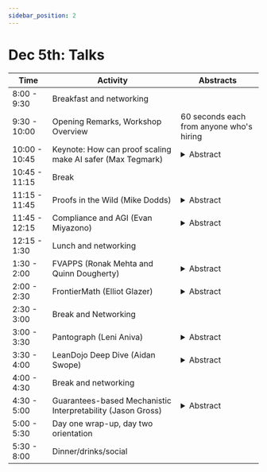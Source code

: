 ```yaml
---
sidebar_position: 2
---
```


# Dec 5th: Talks

| Time          | Activity                                                    | Abstracts                                                                                                                                                                                                                                                                                                                                                                                                                                                                                                                                                                                                                                                                                                                                                                                  |
| ------------- | ----------------------------------------------------------- | ------------------------------------------------------------------------------------------------------------------------------------------------------------------------------------------------------------------------------------------------------------------------------------------------------------------------------------------------------------------------------------------------------------------------------------------------------------------------------------------------------------------------------------------------------------------------------------------------------------------------------------------------------------------------------------------------------------------------------------------------------------------------------------------ |
| 8:00 - 9:30   | Breakfast and networking                                    |                                                                                                                                                                                                                                                                                                                                                                                                                                                                                                                                                                                                                                                                                                                                                                                            |
| 9:30 - 10:00  | Opening Remarks, Workshop Overview                       | 60 seconds each from anyone who's hiring                                                                                                                                                                                                                                                                                                                                                                                                                                                                                                                                                                                                                                                                                                                                                                                           |
| 10:00 - 10:45 | Keynote: How can proof scaling make AI safer (Max Tegmark) | <details><summary>Abstract</summary></details>                                                                                                                                                                                                                                                                                                                                                                                                                                                                                                                                                                                                                                                                                                                              |
| 10:45 - 11:15 | Break | |
| 11:15 - 11:45 | Proofs in the Wild (Mike Dodds)          | <details><summary>Abstract</summary>https://galois.com/</details> |
| 11:45 - 12:15 | Compliance and AGI (Evan Miyazono)       | <details><summary>Abstract</summary>https://atlascomputing.org/</details> |
| 12:15 - 1:30  | Lunch and networking                     | |
| 1:30 - 2:00   | FVAPPS (Ronak Mehta and Quinn Dougherty)                    | <details><summary>Abstract</summary> We introduce the Formally Verified Automated Programming Progress Standards, or FVAPPS, a benchmark of 4712 samples for writing programs and proving their correctness, the largest formal verification benchmark. Previously, APPS provided a benchmark and dataset for programming puzzles to be completed in Python and checked against unit tests, of the kind seen in technical assessments in the software engineering industry. Building upon recent approaches for benchmarks in interactive theorem proving, we generalize the unit tests to Lean 4 theorems given without proof (i.e., using Lean's ``sorry'' keyword). On the 406 theorems of 100 randomly selected samples, Sonnet accomplished 30\% and Gemini accomplished 18\%. We challenge the machine learning and program synthesis communities to solve both each general purpose programming problem and it's associated correctness specifications. It is available for play at https://huggingface.co/datasets/quinn-dougherty/fvapps </details> |
| 2:00 - 2:30   | FrontierMath (Elliot Glazer) | <details><summary>Abstract</summary>https://arxiv.org/abs/2411.04872</details> |
| 2:30 - 3:00   | Break and Networking         | |
| 3:00 - 3:30   | Pantograph (Leni Aniva)                                     | <details><summary>Abstract</summary>https://arxiv.org/abs/2410.1642</details>|
| 3:30 - 4:00   | LeanDojo Deep Dive (Aidan Swope)  |<details><summary>Abstract</summary>https://leandojo.org/</details>                                                                                                                                                                                                                                                                                                                                                                                                                                                                                                                                                                                                                                                                                                                             |
| 4:00 - 4:30   | Break and networking                 | |
| 4:30 - 5:00   | Guarantees-based Mechanistic Interpretability (Jason Gross) | <details><summary>Abstract</summary>https://arxiv.org/abs/2406.11779</details>  |
| 5:00 - 5:30   | Day one wrap-up, day two orientation     |
| 5:30 - 8:00   | Dinner/drinks/social |                                                                                                                                                          |
